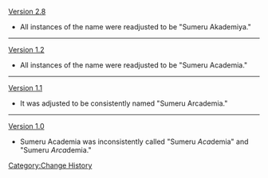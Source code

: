 [[Version 2.8]]
*All instances of the name were readjusted to be "Sumeru Akademiya."
----
[[Version 1.2]]
*All instances of the name were readjusted to be "Sumeru Academia."
----
[[Version 1.1]]
*It was adjusted to be consistently named "Sumeru Arcademia."
----
[[Version 1.0]]
*Sumeru Academia was inconsistently called "Sumeru ''Aca''demia" and "Sumeru ''Arca''demia."
<noinclude>[[Category:Change History]]</noinclude>